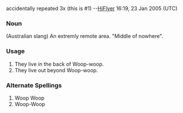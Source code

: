 {{rfd}} accidentally repeated 3x (this is #1) --[[User:HiFlyer|HiFlyer]] 16:19, 23 Jan 2005 (UTC)

===Noun===
(Australian slang) An extremly remote area. "Middle of nowhere".
<P>
===Usage===
#They live in the back of Woop-woop.
#They live out beyond Woop-woop.
===Alternate Spellings===
#Woop Woop
#Woop-Woop